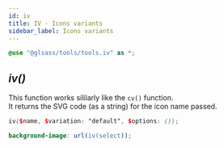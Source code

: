 ```yaml
---
id: iv
title: IV - Icons variants
sidebar_label: Icons variants
---
```



<Version source="glsass-tools/_tools.iv.scss" />

```scss
@use "@glsass/tools/tools.iv" as *;
```

## _iv()_

<Version version="1.0.0" />

This function works sililarly like the `cv()` function.<br/>It returns the SVG
code (as a string) for the icon name passed.

```scss
iv($name, $variation: "default", $options: ());

background-image: url(iv(select));
```

